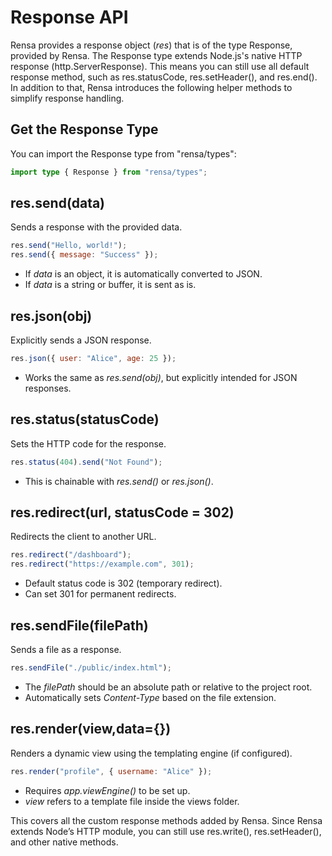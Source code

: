 # Response API

Rensa provides a response object (_res_) that is of the type Response, provided by Rensa. The Response type extends Node.js's native HTTP response (http.ServerResponse). This means you can still use all default response method, such as res.statusCode, res.setHeader(), and res.end().
In addition to that, Rensa introduces the following helper methods to simplify response handling.

## Get the Response Type
You can import the Response type from "rensa/types":
```ts
import type { Response } from "rensa/types";
```

## res.send(data)
Sends a response with the provided data.
```js
res.send("Hello, world!");
res.send({ message: "Success" });
```
- If _data_ is an object, it is automatically converted to JSON.
- If _data_ is a string or buffer, it is sent as is.

## res.json(obj)
Explicitly sends a JSON response.
```js
res.json({ user: "Alice", age: 25 });
```
- Works the same as _res.send(obj)_, but explicitly intended for JSON responses.

## res.status(statusCode)
Sets the HTTP code for the response.
```js
res.status(404).send("Not Found");
```
- This is chainable with _res.send()_ or _res.json()_.

## res.redirect(url, statusCode = 302)
Redirects the client to another URL.
```js
res.redirect("/dashboard");
res.redirect("https://example.com", 301);
```
- Default status code is 302 (temporary redirect).
- Can set 301 for permanent redirects.

## res.sendFile(filePath)
Sends a file as a response.
```js
res.sendFile("./public/index.html");
```
- The _filePath_ should be an absolute path or relative to the project root.
- Automatically sets _Content-Type_ based on the file extension.

## res.render(view,data=\{\})
Renders a dynamic view using the templating engine (if configured).
```js
res.render("profile", { username: "Alice" });
```
- Requires _app.viewEngine()_ to be set up.
- _view_ refers to a template file inside the views folder.


This covers all the custom response methods added by Rensa. Since Rensa extends Node’s HTTP module, you can still use res.write(), res.setHeader(), and other native methods.

